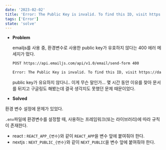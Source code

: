 ```yaml
---
date: '2023-02-02'
title: 'Error: The Public Key is invalid. To find this ID, visit https://dashboard.emailjs.com/admin/account'
tags: ['Error']
state: 'solve'
---
```


- **Problem**

  emailjs를 사용 중, 환경변수로 사용한 public key가 유효하지 않다는 400 에러 메세지가 떴다.

  ```bash
  POST https://api.emailjs.com/api/v1.0/email/send-form 400

  Error: The Public Key is invalid. To find this ID, visit https://dashboard.emailjs.com/admin/account'
  ```
  public key가 유요하지 않다니.. 이게 무슨 말인가...
  몇 시간 동안 이유를 찾아 문서를 뒤지고 구글링도 해봤는데 결국 생각지도 못했던 문제 때문이었다. 

- **Solved**

환경 변수 설정에 문제가 있었다.

`.env`파일에 환경변수를 설정할 때, 사용하는 프레임워크(또는 라이브러리)에 따라
규칙이 존재한다.

- react : `REACT_APP_{변수}`와 같이 `REACT_APP`을 변수 앞에 붙여줘야 한다.
- nextjs : `NEXT_PUBLIC_{변수}`와 같이 `NEXT_PUBLIC`을 변수 앞에 붙여줘야 한다.

  